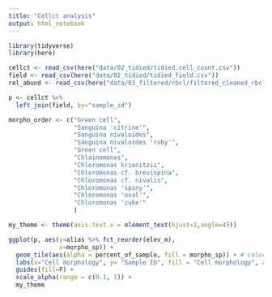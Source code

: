 ```yaml
---
title: "Cellct analysis"
output: html_notebook
---
```


```r
library(tidyverse)
library(here)
```

```r
cellct <- read_csv(here("data/02_tidied/tidied.cell_count.csv"))
field <- read_csv(here("data/02_tidied/tidied_field.csv"))
rel_abund <- read_csv(here("data/03_filtered/rbcl/filtered_cleaned_rbcl_rel_abund.csv"))
```

```r
p <- cellct %>% 
  left_join(field, by="sample_id")

morpho_order <- c("Green cell",
                  "Sanguina 'citrine'",
                  "Sanguina nivaloides",
                  "Sanguina nivaloides 'ruby'",
                  "Green cell",
                  "Chlainomonas",
                  "Chloromonas krienitzii",
                  "Chloromonas cf. brevispina",
                  "Chloromonas cf. nivalis",
                  "Chloromonas 'spiny'",
                  "Chloromonas 'oval'",
                  "Chloromonas 'zuke'"
                  )

my_theme <- theme(axis.text.x = element_text(hjust=1,angle=45))

ggplot(p, aes(y=alias %>% fct_reorder(elev_m), 
              x=morpho_sp)) +
  geom_tile(aes(alpha = percent_of_sample, fill = morpho_sp)) + # color = "white" %>% fct_reorder(morpho_order)
  labs(x="Cell morphology", y= "Sample ID", fill = "Cell morphology", alpha="Relative abundance") +
  guides(fill=F) +
  scale_alpha(range = c(0.1, 1)) +
  my_theme
```


